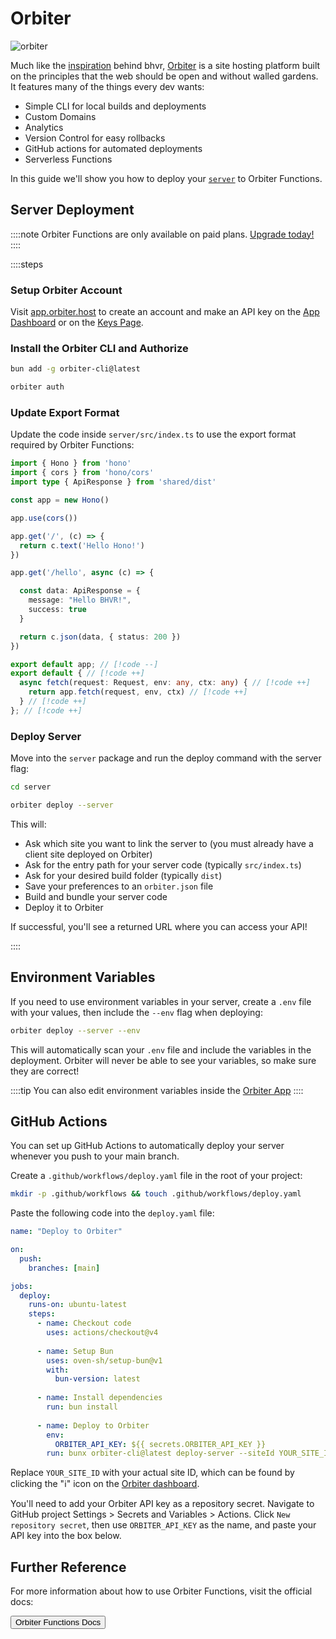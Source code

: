 # Orbiter


<img src="https://docs.orbiter.host/light_logo.svg" alt="orbiter" className="mx-auto" />

Much like the [inspiration](/why-bhvr) behind bhvr, [Orbiter](https://orbiter.host) is a site hosting platform built on the principles that the web should be open and without walled gardens. It features many of the things every dev wants:

- Simple CLI for local builds and deployments
- Custom Domains
- Analytics
- Version Control for easy rollbacks
- GitHub actions for automated deployments
- Serverless Functions

In this guide we'll show you how to deploy your [`server`](/packages/server) to Orbiter Functions.

## Server Deployment

::::note
Orbiter Functions are only available on paid plans. [Upgrade today!](https://app.orbiter.host/billing)
::::

::::steps

### Setup Orbiter Account

Visit [app.orbiter.host](https://app.orbiter.host) to create an account and make an API key on the [App Dashboard](https://app.orbiter.host) or on the [Keys Page](https://app.orbiter.host/api-keys).

### Install the Orbiter CLI and Authorize

```bash [terminal]
bun add -g orbiter-cli@latest
```

```bash [terminal]
orbiter auth
```

### Update Export Format

Update the code inside `server/src/index.ts` to use the export format required by Orbiter Functions:

```typescript [server/src/index.ts]
import { Hono } from 'hono'
import { cors } from 'hono/cors'
import type { ApiResponse } from 'shared/dist'

const app = new Hono()

app.use(cors())

app.get('/', (c) => {
  return c.text('Hello Hono!')
})

app.get('/hello', async (c) => {

  const data: ApiResponse = {
    message: "Hello BHVR!",
    success: true
  }

  return c.json(data, { status: 200 })
})

export default app; // [!code --]
export default { // [!code ++]
  async fetch(request: Request, env: any, ctx: any) { // [!code ++]
    return app.fetch(request, env, ctx) // [!code ++]
  } // [!code ++]
}; // [!code ++]
```

### Deploy Server

Move into the `server` package and run the deploy command with the server flag:

```bash [terminal]
cd server

orbiter deploy --server
```

This will:
- Ask which site you want to link the server to (you must already have a client site deployed on Orbiter)
- Ask for the entry path for your server code (typically `src/index.ts`)
- Ask for your desired build folder (typically `dist`)
- Save your preferences to an `orbiter.json` file
- Build and bundle your server code
- Deploy it to Orbiter

If successful, you'll see a returned URL where you can access your API!

::::

## Environment Variables

If you need to use environment variables in your server, create a `.env` file with your values, then include the `--env` flag when deploying:

```bash [terminal]
orbiter deploy --server --env
```

This will automatically scan your `.env` file and include the variables in the deployment. Orbiter will never be able to see your variables, so make sure they are correct!

::::tip
You can also edit environment variables inside the [Orbiter App](https://app.orbiter.host)
::::

## GitHub Actions

You can set up GitHub Actions to automatically deploy your server whenever you push to your main branch.

Create a `.github/workflows/deploy.yaml` file in the root of your project:

```bash [terminal]
mkdir -p .github/workflows && touch .github/workflows/deploy.yaml
```

Paste the following code into the `deploy.yaml` file:

```yaml
name: "Deploy to Orbiter"

on:
  push:
    branches: [main]

jobs:
  deploy:
    runs-on: ubuntu-latest
    steps:
      - name: Checkout code
        uses: actions/checkout@v4
        
      - name: Setup Bun
        uses: oven-sh/setup-bun@v1
        with:
          bun-version: latest
        
      - name: Install dependencies
        run: bun install
        
      - name: Deploy to Orbiter
        env:
          ORBITER_API_KEY: ${{ secrets.ORBITER_API_KEY }}
        run: bunx orbiter-cli@latest deploy-server --siteId YOUR_SITE_ID --entryFile src/index.ts --buildDir dist
```

Replace `YOUR_SITE_ID` with your actual site ID, which can be found by clicking the "ℹ" icon on the [Orbiter dashboard](https://app.orbiter.host).

You'll need to add your Orbiter API key as a repository secret. Navigate to GitHub project Settings > Secrets and Variables > Actions. Click `New repository secret`, then use `ORBITER_API_KEY` as the name, and paste your API key into the box below.

## Further Reference

For more information about how to use Orbiter Functions, visit the official docs:

<Button href="https://docs.orbiter.host/functions">Orbiter Functions Docs</Button>